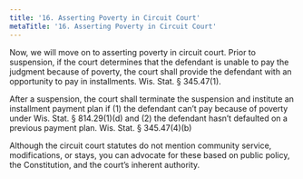 ```yaml
---
title: '16.	Asserting Poverty in Circuit Court'
metaTitle: '16.	Asserting Poverty in Circuit Court'
---
```


Now, we will move on to asserting poverty in circuit court. Prior to suspension, if the court determines that the defendant is unable to pay the judgment because of poverty, the court shall provide the defendant with an opportunity to pay in installments. Wis. Stat. § 345.47(1). 

After a suspension, the court shall terminate the suspension and institute an installment payment plan if (1) the defendant can’t pay because of poverty under Wis. Stat. § 814.29(1)(d) and (2) the defendant hasn’t defaulted on a previous payment plan. Wis. Stat. § 345.47(4)(b)

Although the circuit court statutes do not mention community service, modifications, or stays, you can advocate for these based on public policy, the Constitution, and the court’s inherent authority.
